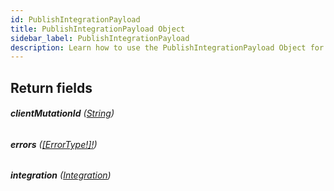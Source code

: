 ```yaml
---
id: PublishIntegrationPayload
title: PublishIntegrationPayload Object
sidebar_label: PublishIntegrationPayload
description: Learn how to use the PublishIntegrationPayload Object for Prismatic's API.
---
```


## Return fields

###### <b>clientMutationId</b> ([String](api/schema/scalar/String.mdx))

###### <b>errors</b> ([[ErrorType!]!](api/schema/object/ErrorType.mdx))

###### <b>integration</b> ([Integration](api/schema/object/Integration.mdx))
